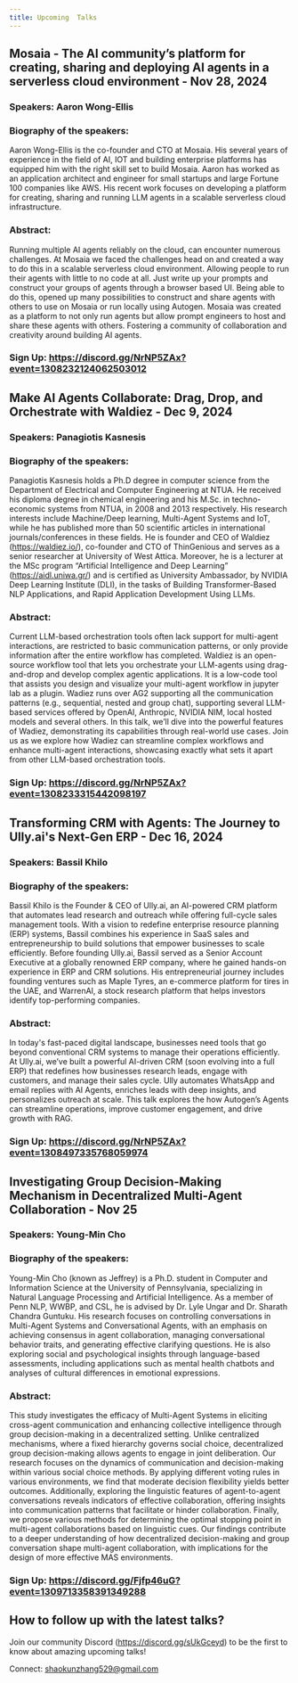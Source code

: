 ```yaml
---
title: Upcoming  Talks
---
```


## Mosaia - The AI community’s platform for creating, sharing and deploying AI agents in a serverless cloud environment - Nov 28, 2024

### Speakers: Aaron Wong-Ellis

### Biography of the speakers:

Aaron Wong-Ellis is the co-founder and CTO at Mosaia. His several years of experience in the field of AI, IOT and building enterprise platforms has equipped him with the right skill set to build Mosaia. Aaron has worked as an application architect and engineer for small startups and large Fortune 100 companies like AWS. His recent work focuses on developing a platform for creating, sharing and running LLM agents in a scalable serverless cloud infrastructure.

### Abstract:

Running multiple AI agents reliably on the cloud, can encounter numerous challenges. At Mosaia we faced the challenges head on and created a way to do this in a scalable serverless cloud environment. Allowing people to run their agents with little to no code at all. Just write up your prompts and construct your groups of agents through a browser based UI. Being able to do this, opened up many possibilities to construct and share agents with others to use on Mosaia or run locally using Autogen. Mosaia was created as a platform to not only run agents but allow prompt engineers to host and share these agents with others. Fostering a community of collaboration and creativity around building AI agents.

### Sign Up: https://discord.gg/NrNP5ZAx?event=1308232124062503012


## Make AI Agents Collaborate: Drag, Drop, and Orchestrate with Waldiez - Dec 9, 2024

### Speakers: Panagiotis Kasnesis

### Biography of the speakers:

Panagiotis Kasnesis holds a Ph.D degree in computer science from the Department of Electrical and Computer Engineering at NTUA. He received his diploma degree in chemical engineering and his M.Sc. in techno-economic systems from NTUA, in 2008 and 2013 respectively. His research interests include Machine/Deep learning, Multi-Agent Systems and IoT, while he has published more than 50 scientific articles in international journals/conferences in these fields. He is founder and CEO of Waldiez (https://waldiez.io/), co-founder and CTO of ThinGenious and serves as a senior researcher at University of West Attica. Moreover, he is a lecturer at the MSc program “Artificial Intelligence and Deep Learning” (https://aidl.uniwa.gr/) and is certified as University Ambassador, by NVIDIA Deep Learning Institute (DLI), in the tasks of Building Transformer-Based NLP Applications, and Rapid Application Development Using LLMs.

### Abstract:

Current LLM-based orchestration tools often lack support for multi-agent interactions, are restricted to basic communication patterns, or only provide information after the entire workflow has completed. Waldiez is an open-source workflow tool that lets you orchestrate your LLM-agents using drag-and-drop and develop complex agentic applications.  It is a low-code tool that assists you design and visualize your multi-agent workflow in jupyter lab as a plugin. Wadiez runs over AG2 supporting all the communication patterns (e.g., sequential, nested and group chat), supporting several LLM-based services offered by OpenAI, Anthropic, NVIDIA NIM, local hosted models and several others.  In this talk, we’ll dive into the powerful features of Wadiez, demonstrating its capabilities through real-world use cases. Join us as we explore how Wadiez can streamline complex workflows and enhance multi-agent interactions, showcasing exactly what sets it apart from other LLM-based orchestration tools.

### Sign Up: https://discord.gg/NrNP5ZAx?event=1308233315442098197

## Transforming CRM with Agents: The Journey to Ully.ai's Next-Gen ERP - Dec 16, 2024

### Speakers: Bassil Khilo

### Biography of the speakers:

Bassil Khilo is the Founder & CEO of Ully.ai, an AI-powered CRM platform that automates lead research and outreach while offering full-cycle sales management tools. With a vision to redefine enterprise resource planning (ERP) systems, Bassil combines his experience in SaaS sales and entrepreneurship to build solutions that empower businesses to scale efficiently. Before founding Ully.ai, Bassil served as a Senior Account Executive at a globally renowned ERP company, where he gained hands-on experience in ERP and CRM solutions. His entrepreneurial journey includes founding ventures such as Maple Tyres, an e-commerce platform for tires in the UAE, and WarrenAI, a stock research platform that helps investors identify top-performing companies.

### Abstract:

In today's fast-paced digital landscape, businesses need tools that go beyond conventional CRM systems to manage their operations efficiently. At Ully.ai, we’ve built a powerful AI-driven CRM (soon evolving into a full ERP) that redefines how businesses research leads, engage with customers, and manage their sales cycle. Ully automates WhatsApp and email replies with AI Agents, enriches leads with deep insights, and personalizes outreach at scale. This talk explores the how Autogen’s Agents can streamline operations, improve customer engagement, and drive growth with RAG.

### Sign Up: https://discord.gg/NrNP5ZAx?event=1308497335768059974

## Investigating Group Decision-Making Mechanism in Decentralized Multi-Agent Collaboration - Nov 25

### Speakers: Young-Min Cho

### Biography of the speakers:

Young-Min Cho (known as Jeffrey) is a Ph.D. student in Computer and Information Science at the University of Pennsylvania, specializing in Natural Language Processing and Artificial Intelligence. As a member of Penn NLP, WWBP, and CSL, he is advised by Dr. Lyle Ungar and Dr. Sharath Chandra Guntuku. His research focuses on controlling conversations in Multi-Agent Systems and Conversational Agents, with an emphasis on achieving consensus in agent collaboration, managing conversational behavior traits, and generating effective clarifying questions. He is also exploring social and psychological insights through language-based assessments, including applications such as mental health chatbots and analyses of cultural differences in emotional expressions.

### Abstract:

This study investigates the efficacy of Multi-Agent Systems in eliciting cross-agent communication and enhancing collective intelligence through group decision-making in a decentralized setting. Unlike centralized mechanisms, where a fixed hierarchy governs social choice, decentralized group decision-making allows agents to engage in joint deliberation. Our research focuses on the dynamics of communication and decision-making within various social choice methods. By applying different voting rules in various environments, we find that moderate decision flexibility yields better outcomes. Additionally, exploring the linguistic features of agent-to-agent conversations reveals indicators of effective collaboration, offering insights into communication patterns that facilitate or hinder collaboration. Finally, we propose various methods for determining the optimal stopping point in multi-agent collaborations based on linguistic cues. Our findings contribute to a deeper understanding of how decentralized decision-making and group conversation shape multi-agent collaboration, with implications for the design of more effective MAS environments.

### Sign Up: https://discord.gg/Fjfp46uG?event=1309713358391349288

## How to follow up with the latest talks?

Join our community Discord (https://discord.gg/sUkGceyd) to be the first to know about amazing upcoming talks!

Connect: shaokunzhang529@gmail.com

